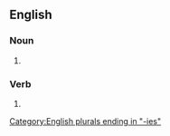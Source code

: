 ==English==

===Noun===
{{head|en|noun plural form}}

# {{plural of|understudy|lang=en}}

===Verb===
{{head|en|verb form}}

# {{en-third-person singular of|understudy}}

[[Category:English plurals ending in "-ies"]]